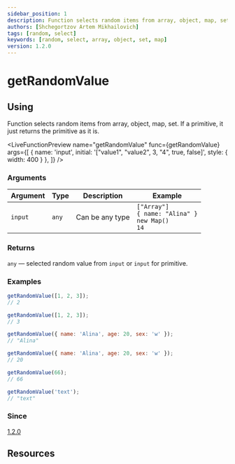 ```yaml
---
sidebar_position: 1
description: Function selects random items from array, object, map, set.
authors: [Shchegortzov Artem Mikhailovich]
tags: [random, select]
keywords: [random, select, array, object, set, map]
version: 1.2.0
---
```




# getRandomValue

## Using

Function selects random items from array, object, map, set. If a primitive, it just returns the primitive as it is.

<LiveFunctionPreview
  name="getRandomValue"
  func={getRandomValue}
  args={[
    { name: 'input', initial: '["value1", "value2", 3, "4", true, false]', style: { width: 400 } },
  ]}
/>

### Arguments

| Argument | Type  | Description     | Example                                                               |
| -------- | ----- | --------------- | --------------------------------------------------------------------- |
| `input`  | `any` | Can be any type | `["Array"]` <br /> `{ name: "Alina" }` <br /> `new Map()` <br /> `14` |

### Returns

`any` — selected random value from `input` or `input` for primitive.

### Examples

```js
getRandomValue([1, 2, 3]);
// 2

getRandomValue([1, 2, 3]);
// 3

getRandomValue({ name: 'Alina', age: 20, sex: 'w' });
// "Alina"

getRandomValue({ name: 'Alina', age: 20, sex: 'w' });
// 20

getRandomValue(66);
// 66

getRandomValue('text');
// "text"
```

### Since

[1.2.0](https://www.npmjs.com/package/shegit/v/1.2.0)

## Resources

<div style={{ display: 'flex', gap: 20 }}>
  <GitHubResourceButton linkPath={constants.resourceLinkPath} />
</div>
